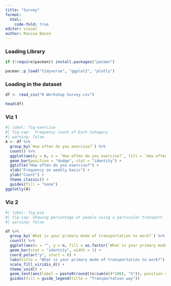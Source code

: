 ---
title: "Survey"
format: 
  html:
    code-fold: true
editor: visual
author: Ravina Banze
---

### Loading Library

```{r, warning = FALSE, message = FALSE}

if (!require(pacman)) install.packages("pacman")

pacman::p_load("tidyverse", "ggplot2", "plotly")
```

### Loading in the dataset

```{r, message=FALSE, warning = FALSE}
df <- read_csv("R Workshop Survey.csv")

head(df)
```

### Viz 1

```{r}
#| label: fig-exercise
#| fig-cap:  Frequency count of Each Category 
#| warning: false
A <- df %>%
  group_by(`How often do you exercise?`) %>%
  count() %>%
  ggplot(aes(y = n, x = `How often do you exercise?`, fill = `How often do you exercise?`)) + 
  geom_bar(position = "dodge", stat = "identity") +
  ggtitle("How often do you exercise?") +
  xlab("Frequency on weekly basis") +
  ylab("Count") +
  theme_classic() +
  guides(fill = "none")
ggplotly(A)
```

### Viz 2

```{r}
#| label: fig-pie
#| fig-cap: Showing percentage of people using a particular transport
#| warning: false

df %>% 
  group_by(`What is your primary mode of transportation to work?`) %>%
  count() %>% 
  ggplot(aes(x = "", y = n, fill = as.factor(`What is your primary mode of transportation to work?`))) +
  geom_bar(stat = "identity", width = 1) +
  coord_polar("y", start = 0) +
  labs(title = "What is your primary mode of transportation to work?") +
  scale_fill_viridis_d() +
  theme_void() +
  geom_text(aes(label = paste0(round((n/sum(n))*100), "%")), position = position_stack(vjust = 0.5)) +
  guides(fill = guide_legend(title = "Transportation way"))
```
